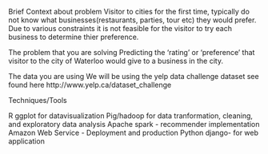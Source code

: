 

Brief Context about problem
Visitor to cities for the first time, typically do not know what businesses(restaurants, parties, tour etc) they would prefer. Due to various constraints it is not feasible for the visitor to try each business to determine thier preference.


The problem that you are solving
Predicting the 'rating' or 'preference' that visitor to the city of Waterloo would give to a business in the city. 

The data you are using
We will be using the yelp data challenge dataset see found here http://www.yelp.ca/dataset_challenge


Techniques/Tools



R ggplot for datavisualization
Pig/hadoop for data tranformation, cleaning, and exploratory data analysis
Apache spark - recommender implementation
Amazon Web Service - Deployment and production 
Python django- for web application


